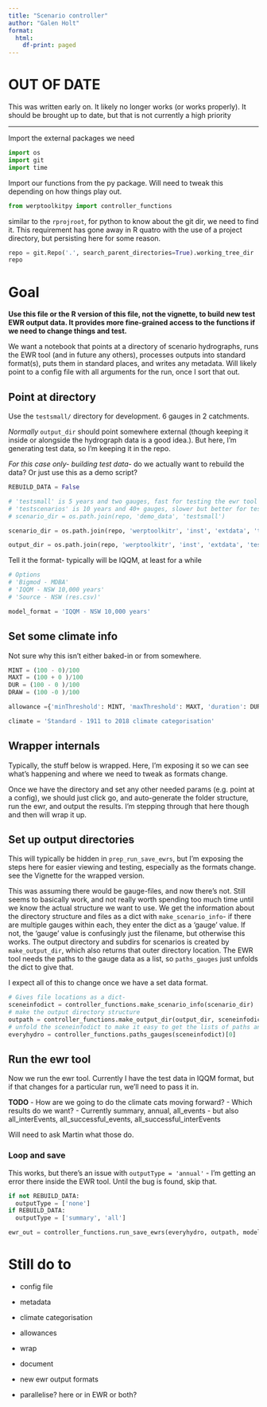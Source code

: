 ```yaml
---
title: "Scenario controller"
author: "Galen Holt"
format:
  html:
    df-print: paged
---
```


# OUT OF DATE
This was written early on. It likely no longer works (or works properly). It should be brought up to date, but that is not currently a high priority

---------------------------------------------------------------

Import the external packages we need
```python
import os
import git
import time
```

Import our functions from the py package. 
Will need to tweak this depending on how things play out.
```python
from werptoolkitpy import controller_functions
```

similar to the `rprojroot`, for python to know about the git dir, we need to find it. This requirement has gone away in R quatro with the use of a project directory, but persisting here for some reason.

```python
repo = git.Repo('.', search_parent_directories=True).working_tree_dir
repo
```

# Goal

**Use this file or the R version of this file, not the vignette, to build new test EWR output data. It provides more fine-grained access to the functions if we need to change things and test.** 

We want a notebook that points at a directory of scenario hydrographs, runs the EWR tool (and in future any others), processes outputs into standard format(s), puts them in standard places, and writes any metadata. Will likely point to a config file with all arguments for the run, once I sort that out.

## Point at directory

Use the `testsmall/` directory for development. 6 gauges in 2 catchments.

*Normally* `output_dir` should point somewhere external (though keeping it inside or alongside the hydrograph data is a good idea.). But here, I'm generating test data, so I'm keeping it in the repo.

*For this case only- building test data*- do we actually want to rebuild the data? Or just use this as a demo script?

```python
REBUILD_DATA = False
```

```python
# 'testsmall' is 5 years and two gauges, fast for testing the ewr tool
# 'testscenarios' is 10 years and 40+ gauges, slower but better for testing whole toolkit, especially aggregation
# scenario_dir = os.path.join(repo, 'demo_data', 'testsmall')

scenario_dir = os.path.join(repo, 'werptoolkitr', 'inst', 'extdata', 'testsmall')

output_dir = os.path.join(repo, 'werptoolkitr', 'inst', 'extdata', 'testsmall')
```

Tell it the format- typically will be IQQM, at least for a while

```python
# Options
# 'Bigmod - MDBA'
# 'IQQM - NSW 10,000 years'
# 'Source - NSW (res.csv)'

model_format = 'IQQM - NSW 10,000 years'
```

## Set some climate info

Not sure why this isn't either baked-in or from somewhere.

```python
MINT = (100 - 0)/100
MAXT = (100 + 0 )/100
DUR = (100 - 0 )/100
DRAW = (100 -0 )/100

allowance ={'minThreshold': MINT, 'maxThreshold': MAXT, 'duration': DUR, 'drawdown': DRAW}

climate = 'Standard - 1911 to 2018 climate categorisation'
```

## Wrapper internals

Typically, the stuff below is wrapped. Here, I'm exposing it so we can see what's happening and where we need to tweak as formats change.

Once we have the directory and set any other needed params (e.g. point at a config), we should just click go, and auto-generate the folder structure, run the ewr, and output the results. I'm stepping through that here though and then will wrap it up.

## Set up output directories

This will typically be hidden in `prep_run_save_ewrs`, but I'm exposing the steps here for easier viewing and testing, especially as the formats change. see the Vignette for the wrapped version.

This was assuming there would be gauge-files, and now there's not. Still seems to basically work, and not really worth spending too much time until we know the actual structure we want to use. We get the information about the directory structure and files as a dict with `make_scenario_info`- if there are multiple gauges within each, they enter the dict as a 'gauge' value. If not, the 'gauge' value is confusingly just the filename, but otherwise this works. The output directory and subdirs for scenarios is created by `make_output_dir`, which also returns that outer directory location. The EWR tool needs the paths to the gauge data as a list, so `paths_gauges` just unfolds the dict to give that.

I expect all of this to change once we have a set data format.

```python
# Gives file locations as a dict- 
sceneinfodict = controller_functions.make_scenario_info(scenario_dir)
# make the output directory structure
outpath = controller_functions.make_output_dir(output_dir, sceneinfodict)
# unfold the sceneinfodict to make it easy to get the lists of paths and gauges
everyhydro = controller_functions.paths_gauges(sceneinfodict)[0]
```

## Run the ewr tool

Now we run the ewr tool. Currently I have the test data in IQQM format, but if that changes for a particular run, we'll need to pass it in.

**TODO** - How are we going to do the climate cats moving forward? - Which results do we want? - Currently summary, annual, all_events - but also all_interEvents, all_successful_events, all_successful_interEvents

Will need to ask Martin what those do.

### Loop and save

This works, but there's an issue with `outputType = 'annual'` - I'm getting an error there inside the EWR tool. Until the bug is found, skip that.

```python
if not REBUILD_DATA:
  outputType = ['none']
if REBUILD_DATA:
  outputType = ['summary', 'all']

ewr_out = controller_functions.run_save_ewrs(everyhydro, outpath, model_format = model_format, allowance = allowance, climate = climate, outputType = outputType, datesuffix = False, returnType = ['summary', 'all'])
```

# Still do to

-   config file

-   metadata

-   climate categorisation

-   allowances

-   wrap

-   document

-   new ewr output formats

-   parallelise? here or in EWR or both?
